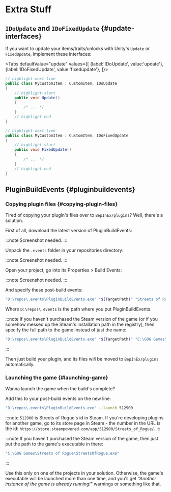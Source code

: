 # Extra Stuff


## `IDoUpdate` and `IDoFixedUpdate` {#update-interfaces}

If you want to update your items/traits/unlocks with Unity's `Update` or `FixedUpdate`, implement these interfaces:

<Tabs
    defaultValue="update"
    values={[
        {label:'IDoUpdate', value:'update'},
        {label:'IDoFixedUpdate', value:'fixedupdate'},
    ]}>
<TabItem value="update">

```csharp
// highlight-next-line
public class MyCustomItem : CustomItem, IDoUpdate
{
    // highlight-start
    public void Update()
    {
        /* ... */
    }
    // highlight-end
}
```

</TabItem>
<TabItem value="fixedupdate">

```csharp
// highlight-next-line
public class MyCustomItem : CustomItem, IDoFixedUpdate
{
    // highlight-start
    public void FixedUpdate()
    {
        /* ... */
    }
    // highlight-end
}
```

</TabItem>
</Tabs>

## PluginBuildEvents {#pluginbuildevents}

### Copying plugin files {#copying-plugin-files}

Tired of copying your plugin's files over to `BepInEx/plugins`? Well, there's a solution.

First of all, download the latest version of PluginBuildEvents:

:::note
Screenshot needed.
:::

Unpack the `.events` folder in your repositories directory:

:::note
Screenshot needed.
:::

Open your project, go into its Properties > Build Events:

:::note
Screenshot needed.
:::

And specify these post-build events:

```bash
"D:\repos\.events\PluginBuildEvents.exe" "$(TargetPath)" "Streets of Rogue"
```

Where `D:\repos\.events` is the path where you put PluginBuildEvents.

:::note
If you haven't purchased the Steam version of the game (or if you somehow messed up the Steam's installation path in the registry), then specify the full path to the game instead of just the name:

```bash
"D:\repos\.events\PluginBuildEvents.exe" "$(TargetPath)" "C:\GOG Games\Streets of Rogue"
```
:::

Then just build your plugin, and its files will be moved to `BepInEx/plugins` automatically.

### Launching the game {#launching-game}

Wanna launch the game when the build's complete?

Add this to your post-build events on the new line:

```bash
"D:\repos\.events\PluginBuildEvents.exe" --launch 512900
```

:::note
`512900` is Streets of Rogue's id in Steam. If you're developing plugins for another game, go to its store page in Steam - the number in the URL is the id: `https://store.steampowered.com/app/512900/Streets_of_Rogue/`.
:::

:::note
If you haven't purchased the Steam version of the game, then just put the path to the game's executable in there:

```bash
"C:\GOG Games\Streets of Rogue\StreetsOfRogue.exe"
```
:::

Use this only on one of the projects in your solution. Otherwise, the game's executable will be launched more than one time, and you'll get *"Another instance of the game is already running!"* warnings or something like that.
